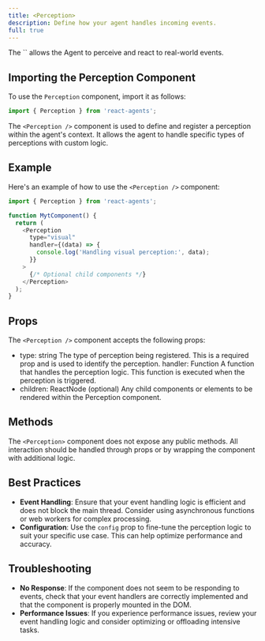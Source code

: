 ```yaml
---
title: <Perception>
description: Define how your agent handles incoming events.
full: true
---
```


<InlineTOC defaultOpen items={toc} />
The `<Perception />` allows the Agent to perceive and react to real-world events.

## Importing the Perception Component
To use the `Perception` component, import it as follows:
```javascript
import { Perception } from 'react-agents';
```

The `<Perception />` component is used to define and register a perception within the agent's context. It allows the agent to handle specific types of perceptions with custom logic.

## Example
Here's an example of how to use the `<Perception />` component:
```javascript
import { Perception } from 'react-agents';

function MytComponent() {
  return (
    <Perception
      type="visual"
      handler={(data) => {
        console.log('Handling visual perception:', data);
      }}
    >
      {/* Optional child components */}
    </Perception>
  );
}
```

## Props
The `<Perception />` component accepts the following props:
- type: string
The type of perception being registered. This is a required prop and is used to identify the perception.
handler: Function
A function that handles the perception logic. This function is executed when the perception is triggered.
- children: ReactNode (optional)
Any child components or elements to be rendered within the Perception component.

## Methods
The `<Perception>` component does not expose any public methods. All interaction should be handled through props or by wrapping the component with additional logic.

## Best Practices
- **Event Handling**: Ensure that your event handling logic is efficient and does not block the main thread. Consider using asynchronous functions or web workers for complex processing.
- **Configuration**: Use the `config` prop to fine-tune the perception logic to suit your specific use case. This can help optimize performance and accuracy.

## Troubleshooting
- **No Response**: If the component does not seem to be responding to events, check that your event handlers are correctly implemented and that the component is properly mounted in the DOM.
- **Performance Issues**: If you experience performance issues, review your event handling logic and consider optimizing or offloading intensive tasks.